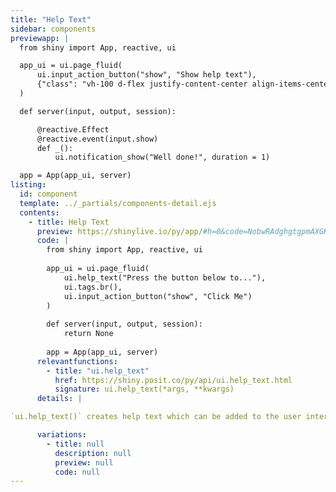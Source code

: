 ```yaml
---
title: "Help Text"
sidebar: components 
previewapp: |
  from shiny import App, reactive, ui

  app_ui = ui.page_fluid(
      ui.input_action_button("show", "Show help text"),
      {"class": "vh-100 d-flex justify-content-center align-items-center px-4"}
  )

  def server(input, output, session):

      @reactive.Effect
      @reactive.event(input.show)
      def _():
          ui.notification_show("Well done!", duration = 1)

  app = App(app_ui, server)
listing:
  id: component
  template: ../_partials/components-detail.ejs
  contents:
    - title: Help Text
      preview: https://shinylive.io/py/app/#h=0&code=NobwRAdghgtgpmAXGKAHVA6VBPMAaMAYwHsIAXOcpMAMwCdiYACAZwAsBLCbJjmVYnTJMAgujxM6cKITIcAbnAkBXDgB0IGtKgD6qpgF4mqrFADmcHTQA2qgCYAKDUxfGOGNnGu6KADzJOYAAKUiwsTGSeTABGymRkpDFexADuEcQYmWpgAJR4zq4mZOYsGNF0DnkFLiZcqHE6MnKkOrHxpIHsqdkS2QDC1hyEANZMALJwPbwQgxBwhkwAYlDWLHA5GhuaEHZwNKxwdIoVdXESxHH1ZBJrYRykOYjVknBkynQQTABypJPb2gsxKgHNo9BwbodjjkwABfAC6QA
      code: |
        from shiny import App, reactive, ui
        
        app_ui = ui.page_fluid(
            ui.help_text("Press the button below to..."),
            ui.tags.br(),
            ui.input_action_button("show", "Click Me")
        )
        
        def server(input, output, session):
            return None
        
        app = App(app_ui, server)
      relevantfunctions:
        - title: "ui.help_text"
          href: https://shiny.posit.co/py/api/ui.help_text.html
          signature: ui.help_text(*args, **kwargs)
      details: |

`ui.help_text()` creates help text which can be added to the user interface to provide additional explanation or context. To use `ui.help_text()`, call it at a desired location from within your `app_ui`. Then pass `ui.help_text()` one or more help text strings (or other inline HTML elements) to place into the `app_ui`.

      variations:
        - title: null
          description: null
          preview: null
          code: null
---
```


:::{.component}
:::

